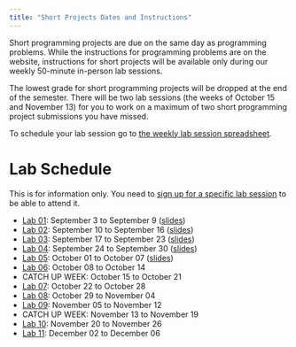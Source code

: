 ```yaml
---
title: "Short Projects Dates and Instructions"
---
```


Short programming projects are due on the same day as programming problems. While the instructions for programming problems are on the website, instructions for short projects will be available only during our weekly 50-minute in-person lab sessions. 

The lowest grade for short programming projects will be dropped at the end of the semester. There will be two lab sessions (the weeks of October 15 and November 13) for you to work on a maximum of two short programming project submissions you have missed.

To schedule your lab session go to [the weekly lab session spreadsheet](https://docs.google.com/spreadsheets/d/1vJNf444idLRKBJej3I9MvI7RDSk6ujV2s9kPt7CBA_Q/edit?usp=sharing).

# Lab Schedule

This is for information only. You need to [sign up for a specific lab session](https://docs.google.com/spreadsheets/d/1vJNf444idLRKBJej3I9MvI7RDSk6ujV2s9kPt7CBA_Q/edit?usp=sharing) to be able to attend it.

* [Lab 01](labs/lab01.html): September 3 to September 9 ([slides](labs/lab01-slide.html))
* [Lab 02](labs/lab02.html): September 10 to September 16 ([slides](labs/lab02-slide.html))
* [Lab 03](labs/lab03.html): September 17 to September 23 ([slides](labs/lab03-slide.html))
* [Lab 04](labs/lab04.html): September 24 to September 30 ([slides](labs/lab04-slide.html))
* [Lab 05](labs/lab05.html): October 01 to October 07 ([slides](labs/lab05-slide.html))
* [Lab 06](labs/lab06.html): October 08 to October 14
* CATCH UP WEEK: October 15 to October 21
* [Lab 07](labs/lab07.html): October 22 to October 28
* [Lab 08](labs/lab08.html): October 29 to November 04
* [Lab 09](labs/lab09.html): November 05 to November 12
* CATCH UP WEEK: November 13 to November 19
* [Lab 10](labs/lab10.html): November 20 to November 26
* [Lab 11](labs/lab11.html): December 02 to December 06